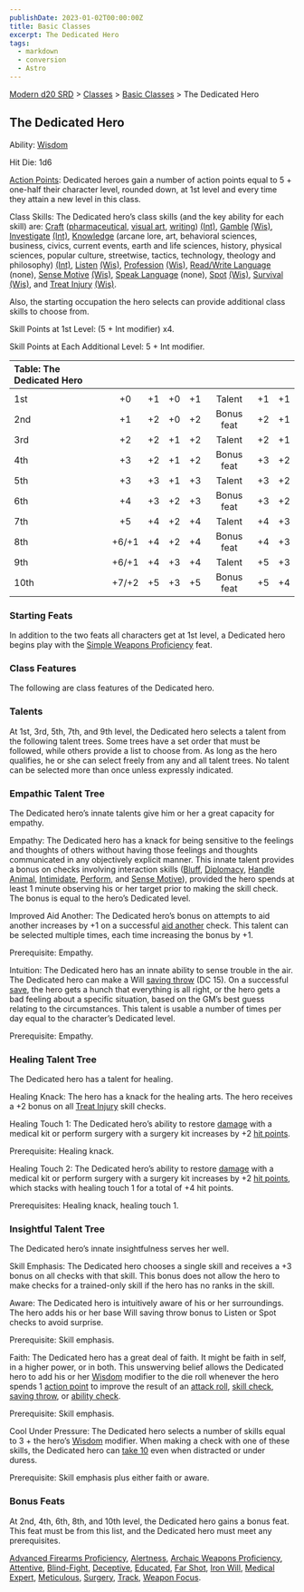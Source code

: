 ```yaml
---
publishDate: 2023-01-02T00:00:00Z
title: Basic Classes
excerpt: The Dedicated Hero
tags:
  - markdown
  - conversion
  - Astro
---
```


[Modern d20 SRD](/#modernD20) > [Classes](modern-d20-srd-classes-index) > [Basic Classes](modern-d20-srd-classes-basic-index) > The Dedicated Hero

## The Dedicated Hero

Ability: [Wisdom](modern-d20-srd-basics-ability-scores)

Hit Die: 1d6

[Action Points](modern-d20-srd-basics-action-points): Dedicated heroes gain a number of action points equal to 5 + one-half their character level, rounded down, at 1st level and every time they attain a new level in this class.

Class Skills: The Dedicated hero’s class skills (and the key ability for each skill) are: [Craft](modern-d20-srd-skills-craft) ([pharmaceutical](modern-d20-srd-skills-craft-pharmaceutical), [visual art](modern-d20-srd-skills-craft-visual-art), [writing](modern-d20-srd-skills-craft-writing)) [(Int)](modern-d20-srd-basics-ability-scores), [Gamble](modern-d20-srd-skills-gamble) [(Wis)](modern-d20-srd-basics-ability-scores), [Investigate](modern-d20-srd-skills-investigate) [(Int)](modern-d20-srd-basics-ability-scores), [Knowledge](modern-d20-srd-skills-knowledge) (arcane lore, art, behavioral sciences, business, civics, current events, earth and life sciences, history, physical sciences, popular culture, streetwise, tactics, technology, theology and philosophy) [(Int)](modern-d20-srd-basics-ability-scores), [Listen](modern-d20-srd-skills-listen) [(Wis)](modern-d20-srd-basics-ability-scores), [Profession](modern-d20-srd-skills-profession) [(Wis)](modern-d20-srd-basics-ability-scores), [Read/Write Language](modern-d20-srd-skills-read-write-language) (none), [Sense Motive](modern-d20-srd-skills-sense-motive) [(Wis)](modern-d20-srd-basics-ability-scores), [Speak Language](modern-d20-srd-skills-speak-language) (none), [Spot](modern-d20-srd-skills-spot) [(Wis)](modern-d20-srd-basics-ability-scores), [Survival](modern-d20-srd-skills-survival) [(Wis)](modern-d20-srd-basics-ability-scores), and [Treat Injury](modern-d20-srd-skills-treat-injury) [(Wis)](modern-d20-srd-basics-ability-scores).

Also, the starting occupation the hero selects can provide additional class skills to choose from.

Skill Points at 1st Level: (5 + Int modifier) x4.

Skill Points at Each Additional Level: 5 + Int modifier.

| Table: The Dedicated Hero |       |     |     |     |            |     |     |
| :------------------------ | :---: | :-: | :-: | :-: | :--------: | :-: | --: |
|                           |       |     |     |     |            |     |     |
| 1st                       |  +0   | +1  | +0  | +1  |   Talent   | +1  |  +1 |
| 2nd                       |  +1   | +2  | +0  | +2  | Bonus feat | +2  |  +1 |
| 3rd                       |  +2   | +2  | +1  | +2  |   Talent   | +2  |  +1 |
| 4th                       |  +3   | +2  | +1  | +2  | Bonus feat | +3  |  +2 |
| 5th                       |  +3   | +3  | +1  | +3  |   Talent   | +3  |  +2 |
| 6th                       |  +4   | +3  | +2  | +3  | Bonus feat | +3  |  +2 |
| 7th                       |  +5   | +4  | +2  | +4  |   Talent   | +4  |  +3 |
| 8th                       | +6/+1 | +4  | +2  | +4  | Bonus feat | +4  |  +3 |
| 9th                       | +6/+1 | +4  | +3  | +4  |   Talent   | +5  |  +3 |
| 10th                      | +7/+2 | +5  | +3  | +5  | Bonus feat | +5  |  +4 |

### Starting Feats

In addition to the two feats all characters get at 1st level, a Dedicated hero begins play with the [Simple Weapons Proficiency](modern-d20-srd-feats-simple-weapons-proficiency) feat.

### Class Features

The following are class features of the Dedicated hero.

### Talents

At 1st, 3rd, 5th, 7th, and 9th level, the Dedicated hero selects a talent from the following talent trees. Some trees have a set order that must be followed, while others provide a list to choose from. As long as the hero qualifies, he or she can select freely from any and all talent trees. No talent can be selected more than once unless expressly indicated.

### Empathic Talent Tree

The Dedicated hero’s innate talents give him or her a great capacity for empathy.

Empathy: The Dedicated hero has a knack for being sensitive to the feelings and thoughts of others without having those feelings and thoughts communicated in any objectively explicit manner. This innate talent provides a bonus on checks involving interaction skills ([Bluff](modern-d20-srd-skills-bluff), [Diplomacy](modern-d20-srd-skills-diplomacy), [Handle Animal](modern-d20-srd-skills-handle-animal), [Intimidate](modern-d20-srd-skills-intimidate), [Perform](modern-d20-srd-skills-perform), and [Sense Motive](modern-d20-srd-skills-sense-motive)), provided the hero spends at least 1 minute observing his or her target prior to making the skill check. The bonus is equal to the hero’s Dedicated level.

Improved Aid Another: The Dedicated hero’s bonus on attempts to aid another increases by +1 on a successful [aid another](modern-d20-srd-combat-aid-another) check. This talent can be selected multiple times, each time increasing the bonus by +1.

Prerequisite: Empathy.

Intuition: The Dedicated hero has an innate ability to sense trouble in the air. The Dedicated hero can make a Will [saving throw](modern-d20-srd-basics-saving-throws) (DC 15). On a successful [save](modern-d20-srd-basics-saving-throws), the hero gets a hunch that everything is all right, or the hero gets a bad feeling about a specific situation, based on the GM’s best guess relating to the circumstances. This talent is usable a number of times per day equal to the character’s Dedicated level.

Prerequisite: Empathy.

### Healing Talent Tree

The Dedicated hero has a talent for healing.

Healing Knack: The hero has a knack for the healing arts. The hero receives a +2 bonus on all [Treat Injury](modern-d20-srd-skills-treat-injury) skill checks.

Healing Touch 1: The Dedicated hero’s ability to restore [damage](modern-d20-srd-combat-damage) with a medical kit or perform surgery with a surgery kit increases by +2 [hit points](modern-d20-srd-combat-hit-points).

Prerequisite: Healing knack.

Healing Touch 2: The Dedicated hero’s ability to restore [damage](modern-d20-srd-combat-damage) with a medical kit or perform surgery with a surgery kit increases by +2 [hit points](modern-d20-srd-combat-hit-points), which stacks with healing touch 1 for a total of +4 hit points.

Prerequisites: Healing knack, healing touch 1.

### Insightful Talent Tree

The Dedicated hero’s innate insightfulness serves her well.

Skill Emphasis: The Dedicated hero chooses a single skill and receives a +3 bonus on all checks with that skill. This bonus does not allow the hero to make checks for a trained-only skill if the hero has no ranks in the skill.

Aware: The Dedicated hero is intuitively aware of his or her surroundings. The hero adds his or her base Will saving throw bonus to Listen or Spot checks to avoid surprise.

Prerequisite: Skill emphasis.

Faith: The Dedicated hero has a great deal of faith. It might be faith in self, in a higher power, or in both. This unswerving belief allows the Dedicated hero to add his or her [Wisdom](modern-d20-srd-basics-ability-scores) modifier to the die roll whenever the hero spends 1 [action point](modern-d20-srd-basics-action-points) to improve the result of an [attack roll](modern-d20-srd-combat-attack-roll), [skill check](modern-d20-srd-skills-skill-basics-php#skill-check-index), [saving throw](modern-d20-srd-basics-saving-throws), or [ability check](modern-d20-srd-basics-ability-scores).

Prerequisite: Skill emphasis.

Cool Under Pressure: The Dedicated hero selects a number of skills equal to 3 + the hero’s [Wisdom](modern-d20-srd-basics-ability-scores) modifier. When making a check with one of these skills, the Dedicated hero can [take 10](modern-d20-srd-skills-skill-basics-php#take10-index) even when distracted or under duress.

Prerequisite: Skill emphasis plus either faith or aware.

### Bonus Feats

At 2nd, 4th, 6th, 8th, and 10th level, the Dedicated hero gains a bonus feat. This feat must be from this list, and the Dedicated hero must meet any prerequisites.

[Advanced Firearms Proficiency](modern-d20-srd-feats-advanced-firearms-proficiency), [Alertness](modern-d20-srd-feats-alertness), [Archaic Weapons Proficiency](modern-d20-srd-feats-archaic-weapons-proficiency), [Attentive](modern-d20-srd-feats-attentive), [Blind-Fight](modern-d20-srd-feats-blind-fight), [Deceptive](modern-d20-srd-feats-deceptive), [Educated](modern-d20-srd-feats-educated), [Far Shot](modern-d20-srd-feats-far-shot), [Iron Will](modern-d20-srd-feats-iron-will), [Medical Expert](modern-d20-srd-feats-medical-expert), [Meticulous](modern-d20-srd-feats-meticulous), [Surgery](modern-d20-srd-feats-surgery), [Track](modern-d20-srd-feats-track), [Weapon Focus](modern-d20-srd-feats-weapon-focus).
